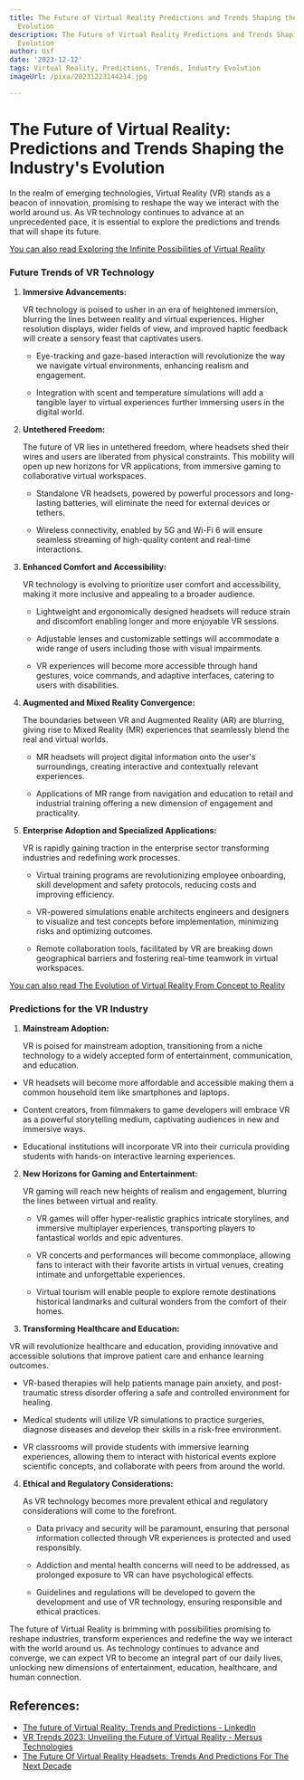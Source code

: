 ```yaml
---
title: The Future of Virtual Reality Predictions and Trends Shaping the Industry's
  Evolution
description: The Future of Virtual Reality Predictions and Trends Shaping the Industry's
  Evolution
author: Usf
date: '2023-12-12'
tags: Virtual Reality, Predictions, Trends, Industry Evolution
imageUrl: /pixa/20231223144214.jpg

---
```

# The Future of  Virtual  Reality: Predictions  and Trends Shaping the Industry's  Evolution

In the realm of emerging technologies, Virtual  Reality  (VR) stands as a beacon of  innovation, promising  to reshape the way we interact with the world around us. As VR technology continues to  advance at an unprecedented  pace, it is essential to explore the predictions and trends that will shape its future.

[You can also read  Exploring the Infinite Possibilities  of  Virtual Reality](Exploring%20the%20Infinite%20Possibilities%20of%20Virtual%20Reality)


### Future Trends of VR  Technology

1. **Immersive  Advancements:**

   VR technology is  poised to  usher  in an era of heightened immersion, blurring the lines between reality and  virtual experiences.  Higher resolution displays, wider fields of view, and improved  haptic feedback  will create a sensory feast that captivates users.

   - Eye-tracking and gaze-based interaction  will revolutionize  the way we navigate  virtual environments, enhancing realism and engagement.

   - Integration with scent and temperature simulations will add a tangible layer to virtual experiences further immersing users in the digital world.

2. **Untethered Freedom:**

    The future of VR lies  in untethered freedom, where headsets shed their wires and users are liberated  from physical constraints. This mobility will open up new horizons for  VR applications, from immersive gaming to collaborative virtual workspaces.

   - Standalone VR  headsets,  powered by powerful processors and long-lasting batteries,  will eliminate the need for external devices or tethers.

   - Wireless connectivity,  enabled by 5G and Wi-Fi 6 will  ensure seamless streaming of high-quality content and real-time  interactions.

3. **Enhanced Comfort and Accessibility:**

   VR technology is evolving to prioritize user comfort and accessibility, making  it more inclusive and appealing to a broader audience.

    - Lightweight and ergonomically designed headsets will reduce strain and discomfort enabling longer and more enjoyable VR sessions.

    - Adjustable lenses and customizable settings will accommodate a wide range of  users including those with visual impairments.

   -  VR experiences will become more accessible through hand gestures,  voice commands,  and adaptive interfaces, catering to users with disabilities.

4. **Augmented and Mixed Reality  Convergence:**

   The boundaries between  VR and Augmented Reality (AR) are  blurring, giving rise to  Mixed Reality (MR) experiences that seamlessly blend  the real and virtual worlds.

   - MR headsets  will project digital information onto the  user's surroundings, creating interactive and  contextually relevant  experiences.

   - Applications of MR range from navigation  and education to  retail and industrial training offering a new dimension of engagement and practicality.

5. **Enterprise Adoption and Specialized Applications:**

    VR is rapidly gaining traction in the enterprise  sector transforming industries and redefining work processes.

    - Virtual training programs are revolutionizing employee onboarding, skill development and safety protocols, reducing costs and improving efficiency.

    -  VR-powered simulations enable architects engineers and designers to visualize and test concepts  before implementation,  minimizing risks and optimizing outcomes.

   - Remote collaboration tools, facilitated by VR are breaking down geographical barriers and fostering real-time teamwork in virtual workspaces.

[You can also read The Evolution of Virtual Reality From Concept to Reality](The%20Evolution%20of%20Virtual%20Reality%20From%20Concept%20to%20Reality)


### Predictions for the VR  Industry

1.  **Mainstream Adoption:**

    VR is poised for mainstream adoption, transitioning from  a niche technology to a widely accepted form of entertainment, communication, and education.

   - VR headsets will become more affordable  and accessible making them a common household item like smartphones and laptops.

   - Content creators, from filmmakers to game developers will embrace VR as a powerful storytelling medium, captivating audiences in new and immersive ways.

   - Educational  institutions will incorporate VR into their curricula providing students with hands-on interactive learning experiences.

2. **New Horizons for Gaming and Entertainment:**

   VR gaming will reach new heights of realism and  engagement, blurring the lines between virtual and reality.

    - VR games will offer hyper-realistic graphics intricate storylines, and immersive multiplayer experiences, transporting players  to fantastical worlds and epic adventures.

   -  VR  concerts and performances will become commonplace, allowing fans to  interact with their favorite artists in virtual venues, creating intimate and unforgettable  experiences.

   - Virtual tourism will enable people to explore remote destinations historical landmarks and cultural wonders from the comfort of their homes.

3.  **Transforming Healthcare and Education:**

   VR will revolutionize healthcare and education, providing innovative and accessible solutions that improve patient care and enhance learning outcomes.

   - VR-based therapies will help patients manage pain  anxiety, and post-traumatic stress disorder offering a safe and controlled environment for  healing.

   - Medical students will utilize VR simulations  to practice surgeries, diagnose diseases and  develop their skills in a risk-free environment.

   - VR classrooms will provide  students with immersive learning experiences, allowing them to interact with historical events explore scientific concepts, and collaborate with  peers from around the world.

4. **Ethical and Regulatory Considerations:**

     As VR technology becomes more prevalent ethical and regulatory considerations will come to the forefront.

   - Data privacy and security will  be paramount, ensuring that personal information collected through VR experiences is protected  and used responsibly.

   - Addiction and mental health concerns will need to be addressed, as  prolonged exposure to VR can have psychological effects.

   - Guidelines and regulations will be developed  to govern the development  and use of VR technology, ensuring responsible  and  ethical practices.

The future of Virtual Reality is brimming with possibilities  promising to reshape  industries,  transform experiences and redefine the way  we interact with the world around us. As technology continues to advance and converge, we can expect VR to become an integral part of our daily lives, unlocking new dimensions of entertainment, education, healthcare,  and human connection.

## References:
- [The future of Virtual Reality: Trends and Predictions - LinkedIn](https://www.linkedin.com/pulse/future-virtual-reality-trends-predictions-znanye)
- [VR Trends 2023: Unveiling the Future of Virtual Reality - Mersus Technologies](https://mersus.io/vr-trends-2023-future-virtual-reality/)
- [The Future Of Virtual Reality Headsets: Trends And Predictions For The Next Decade](https://smarter-set.com/the-future-of-virtual-reality-headsets-trends-and-predictions-for-the-next-decade/)
